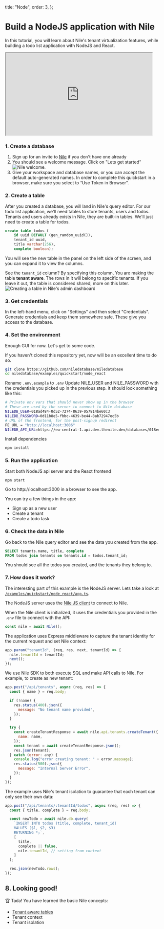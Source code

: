 
  title: "Node",
  order: 3,
};

# Build a NodeJS application with Nile

In this tutorial, you will learn about Nile's tenant virtualization features, while building a todo list application with NodeJS and React.

<iframe
  width="480"
  height="270"
  src="https://www.youtube.com/embed/6Lm3-YeLzks?si=c2wIDGsMhlR-xMJm"
  title="YouTube video player"
  allow="accelerometer; autoplay; clipboard-write; encrypted-media; gyroscope; picture-in-picture; web-share"
  allowFullScreen
></iframe>

### 1. Create a database

1. Sign up for an invite to [Nile](https://thenile.dev) if you don't have one already
2. You should see a welcome message. Click on "Lets get started"
   ![Nile welcome.](/docs/nile-welcome.png)
3. Give your workspace and database names, or you can accept the default auto-generated names. In order to complete this quickstart in a browser, make sure you select to “Use Token in Browser”.

### 2. Create a table

After you created a database, you will land in Nile's query editor.
For our todo list application, we'll need tables to store tenants, users and todos. Tenants and users already exists in Nile, they are built-in tables. We'll just need to create a table for todos.

```sql
create table todos (
    id uuid DEFAULT (gen_random_uuid()),
    tenant_id uuid,
    title varchar(256),
    complete boolean);
```

You will see the new table in the panel on the left side of the screen, and you can expand it to view the columns.

See the `tenant_id` column? By specifying this column, You are making the table **tenant aware**. The rows in it will belong to specific tenants. If you leave it out, the table is considered shared, more on this later.
![Creating a table in Nile's admin dashboard](/docs/gui-create-table.png)

### 3. Get credentials

In the left-hand menu, click on "Settings" and then select "Credentials". Generate credentials and keep them somewhere safe. These give you access to the database.

### 4. Set the environment

Enough GUI for now. Let's get to some code.

If you haven't cloned this repository yet, now will be an excellent time to do so.

```bash
git clone https://github.com/niledatabase/niledatabase
cd niledatabase/examples/quickstart/node_react
```

Rename `.env.example` to `.env`
Update NILE_USER and NILE_PASSWORD with the credentials you picked up in the previous step. It should look something like this:

```bash
# Private env vars that should never show up in the browser
# These are used by the server to connect to Nile database
NILEDB_USER=018ad484-0d52-7274-8639-057814be60c3
NILEDB_PASSWORD=0d11b8e5-fbbc-4639-be44-8ab72947ec5b
# URL of the frontend, for the post-signup redirect
FE_URL = "http://localhost:3006"
NILEDB_API_URL=https://eu-central-1.api.dev.thenile.dev/databases/018ec979-2412-7062-9cda-35ae6fea7837
```

Install dependencies

```bash
npm install
```

### 5. Run the application

Start both NodeJS api server and the React frontend

```bash
npm start
```

Go to http://localhost:3000 in a browser to see the app.

You can try a few things in the app:

- Sign up as a new user
- Create a tenant
- Create a todo task

### 6. Check the data in Nile

Go back to the Nile query editor and see the data you created from the app.

```sql
SELECT tenants.name, title, complete
FROM todos join tenants on tenants.id = todos.tenant_id;
```

You should see all the todos you created, and the tenants they belong to.

### 7. How does it work?

The interesting part of this example is the NodeJS server. Lets take a look at [`/examples/quickstart/node_react/app.ts`](https://github.com/niledatabase/niledatabase/blob/main/examples/quickstart/node_react/src/be/app.ts).

The NodeJS server uses the [Nile JS client](https://github.com/niledatabase/nile-js) to connect to Nile.

When the Nile client is initialized, it uses the credentials you provided in the `.env` file to connect with the API:

```js
const nile = await Nile();
```

The application uses Express middleware to capture the tenant identity for the current request and set Nile context:

```js
app.param("tenantId", (req, res, next, tenantId) => {
  nile.tenantId = tenantId;
  next();
});
```

We use Nile SDK to both execute SQL and make API calls to Nile. For example, to create as new tenant:

```js
app.post("/api/tenants", async (req, res) => {
  const { name } = req.body;

  if (!name) {
    res.status(400).json({
      message: "No tenant name provided",
    });
  }

  try {
    const createTenantResponse = await nile.api.tenants.createTenant({
      name: name,
    });
    const tenant = await createTenantResponse.json();
    res.json(tenant);
  } catch (error: any) {
    console.log("error creating tenant: " + error.message);
    res.status(500).json({
      message: "Internal Server Error",
    });
  }
});
```

The example uses Nile's tenant isolation to guarantee that each tenant can only see their own data:

```js
app.post("/api/tenants/:tenantId/todos", async (req, res) => {
  const { title, complete } = req.body;

  const newTodo = await nile.db.query(
    `INSERT INTO todos (title, complete, tenant_id)
    VALUES ($1, $2, $3)
    RETURNING *;`,
    [
      title,
      complete || false,
      nile.tenantId, // setting from context
    ]
  );

  res.json(newTodo.rows);
});
```

## 8. Looking good!

🏆 Tada! You have learned the basic Nile concepts:

- [Tenant aware tables](https://www.notion.so/640f7364152a4941990cf6351b065049?pvs=21)
- Tenant context
- Tenant isolation
